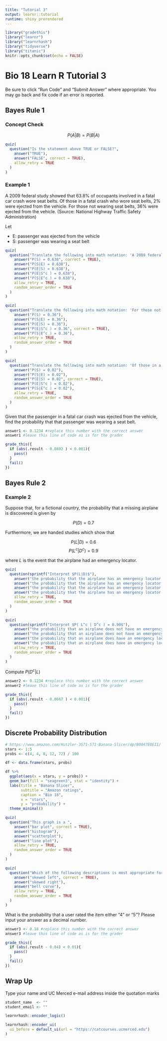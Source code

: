 ```yaml
---
title: "Tutorial 3"
output: learnr::tutorial
runtime: shiny_prerendered
---
```


```r
library("gradethis")
library("learnr")
library("learnrhash")
library("tidyverse")
library("titanic")
knitr::opts_chunk$set(echo = FALSE)
```


# Bio 18 Learn R Tutorial 3

Be sure to click "Run Code" and "Submit Answer" where appropriate.  You may go back and fix code if an error is reported.



## Bayes Rule 1

### Concept Check

$$P(A|B) = P(B|A)$$

```r
quiz(
  question("Is the statement above TRUE or FALSE?",
    answer("TRUE"),
    answer("FALSE", correct = TRUE),
    allow_retry = TRUE
  )
)
```

### Example 1



A 2009 federal study showed that 63.8% of occupants involved in a fatal car crash wore seat belts.  Of those in a fatal crash who wore seat belts, 2% were ejected from the vehicle.  For those not wearing seat belts, 36% were ejected from the vehicle.  (Source:  National Highway Traffic Safety Administration)

Let

* E: passenger was ejected from the vehicle
* S: passenger was wearing a seat belt

```r
quiz(
  question("Translate the following into math notation: 'A 2009 federal study showed that 63.8 percent of occupants involved in a fatal car crash wore seat belts.'",
    answer("P(S) = 0.638", correct = TRUE),
    answer("P(S|E) = 0.638"),
    answer("P(E|S) = 0.638"),
    answer("P(E|S^c ) = 0.638"),
    answer("P(S|E^c ) = 0.638"),
    allow_retry = TRUE,
    random_answer_order = TRUE
  )
)
```

```r
quiz(
  question("Translate the following into math notation: 'For those not wearing seat belts, 36% were ejected from the vehicle.'",
    answer("P(S) = 0.36"),
    answer("P(S|E) = 0.36"),
    answer("P(E|S) = 0.36"),
    answer("P(E|S^c ) = 0.36", correct = TRUE),
    answer("P(S|E^c ) = 0.36"),
    allow_retry = TRUE,
    random_answer_order = TRUE
  )
)
```

```r
quiz(
  question("Translate the following into math notation: 'Of those in a fatal crash who wore seat belts, 2% were ejected from the vehicle.'",
    answer("P(S) = 0.02"),
    answer("P(S|E) = 0.02"),
    answer("P(E|S) = 0.02", correct = TRUE),
    answer("P(E|S^c ) = 0.02"),
    answer("P(S|E^c ) = 0.02"),
    allow_retry = TRUE,
    random_answer_order = TRUE
  )
)
```

Given that the passenger in a fatal car crash was ejected from the vehicle, find the probability that that passenger was wearing a seat belt.

```r
answer1 <- 0.1234 #replace this number with the correct answer
answer1 #leave this line of code as is for the grader
```

```r
grade_this({
  if (abs(.result - 0.0892 ) < 0.001){
    pass()
  }
  fail()
})
```


## Bayes Rule 2

### Example 2

Suppose that, for a fictional country, the probability that a missing airplane is discovered is given by

$$P(D) = 0.7$$

Furthermore, we are handed studies which show that

$$P(L|D) = 0.6$$
$$P(L^{c}|D^{c}) = 0.9$$

where $L$ is the event that the airplane had an emergency locator.

```r
quiz(
  question(sprintf("Interpret $P(L|D)$"),
    answer("the probability that the airplane has an emergency locator given that it was discovered", correct = TRUE),
    answer("the probability that the airplane has an emergency locator given that it was not discovered"),
    answer("the probability that the airplane has an emergency locator and that it was discovered"),
    answer("the probability that the airplane has an emergency locator and that it was not discovered"),
    allow_retry = TRUE,
    random_answer_order = TRUE
  )
)
```

```r
quiz(
  question(sprintf("Interpret $P( L^c | D^c ) = 0.90$"),
    answer("the probability that an airplane does not have an emergency locator given that it was not discovered is 90%", correct = TRUE),
    answer("the probability that an airplane does not have an emergency locator given that it was discovered is 90%"),
    answer("the probability that an airplane does have an emergency locator given that it was discovered is 90%"),
    answer("the probability that an airplane does have an emergency locator given that it was not discovered is 90%"),
    allow_retry = TRUE,
    random_answer_order = TRUE
  )
)
```

Compute $P(D^{c}|L)$

```r
answer2 <- 0.1234 #replace this number with the correct answer
answer2 #leave this line of code as is for the grader
```

```r
grade_this({
  if (abs(.result - 0.0667 ) < 0.001){
    pass()
  }
  fail()
})
```


## Discrete Probability Distribution

```r
# https://www.amazon.com/Hutzler-3571-571-Banana-Slicer/dp/B0047E0EII/
stars <- 1:5
probs <- c(4, 4, 8, 12, 72) / 100

df <- data.frame(stars, probs)

df %>%
  ggplot(aes(x = stars, y = probs)) +
  geom_bar(fill = "seagreen3", stat = "identity") +
  labs(title = "Banana Slicer",
       subtitle = "Amazon ratings",
       caption = "Bio 18",
       x = "stars",
       y = "probability") +
  theme_minimal()
```

```r
quiz(
  question("This graph is a ",
    answer("bar plot", correct = TRUE),
    answer("histogram"),
    answer("scatterplot"),
    answer("line plot"),
    allow_retry = TRUE,
    random_answer_order = TRUE
  )
)
```

```r
quiz(
  question("Which of the following descriptions is most appropriate for the graph?",
    answer("skewed left", correct = TRUE),
    answer("skewed right"),
    answer("bell curve"),
    allow_retry = TRUE,
    random_answer_order = TRUE
  )
)
```

What is the probability that a user rated the item either "4" or "5"?  Please input your answer as a decimal number.

```r
answer3 <- 0.18 #replace this number with the correct answer
answer3 #leave this line of code as is for the grader
```

```r
grade_this({
  if (abs(.result - 0.84) < 0.01){
    pass()
  }
  fail()
})
```



## Wrap Up

Type your name and UC Merced e-mail address inside the quotation marks

```r
student_name  <- ""
student_email <- ""
```


```r
learnrhash::encoder_logic()
```

```r
learnrhash::encoder_ui(
  ui_before = default_ui(url = "https://catcourses.ucmerced.edu")
)
```

